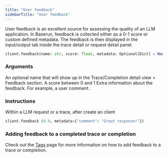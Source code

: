 ```yaml
---
title: "User feedback"
sidebarTitle: "User feedback"
---
```


User feedback is an excellent source for assessing the quality of an LLM application. In Baserun, feedback is collected either as a 0-1 score or custom defined metadata. The feedback is then displayed in the input/output tab inside the trace detail or request detail panel.

```python
client.feedback(name: str, score: float, metadata: Optional[Dict] = None): Tag
```

### Arguments

<ParamField path="name" type="string">
  An optional name that will show up in the Trace/Completion detail view > Feedback section.
</ParamField>
<ParamField path="score" type="float" required>
  A score between 0 and 1
</ParamField>
<ParamField path="metadata" type="object">
  Extra information about the feedback. For example, a user comment.
</ParamField>

### Instructions

Within a LLM request or a trace, after create an client

```python
client.feedback (0.9, metadata={"comment": "Great response!"})
```

### Adding feedback to a completed trace or completion

Check out the [Tags](/SDK_2.0/python/tags) page for more information on how to add feedback to a trace or completion.
